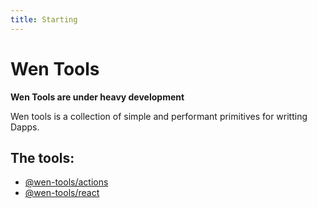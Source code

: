 ```yaml
---
title: Starting
---
```


# Wen Tools

**Wen Tools are under heavy development**

Wen tools is a collection of simple and performant primitives for writting Dapps.

## The tools:

- [@wen-tools/actions](/packages/wen-actions)
- [@wen-tools/react](/packages/wen-react)

